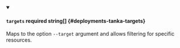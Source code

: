 
<details className="config-field" data-expandable="false" open>
<summary>

#### `targets` <span className="config-field-required" data-required="false">required</span> <span className="config-field-type">string[]</span> <span className="config-field-default"></span> <span className="config-field-enum"></span> {#deployments-tanka-targets}

Maps to the option `--target` argument and allows filtering for specific resources.

</summary>



</details>
